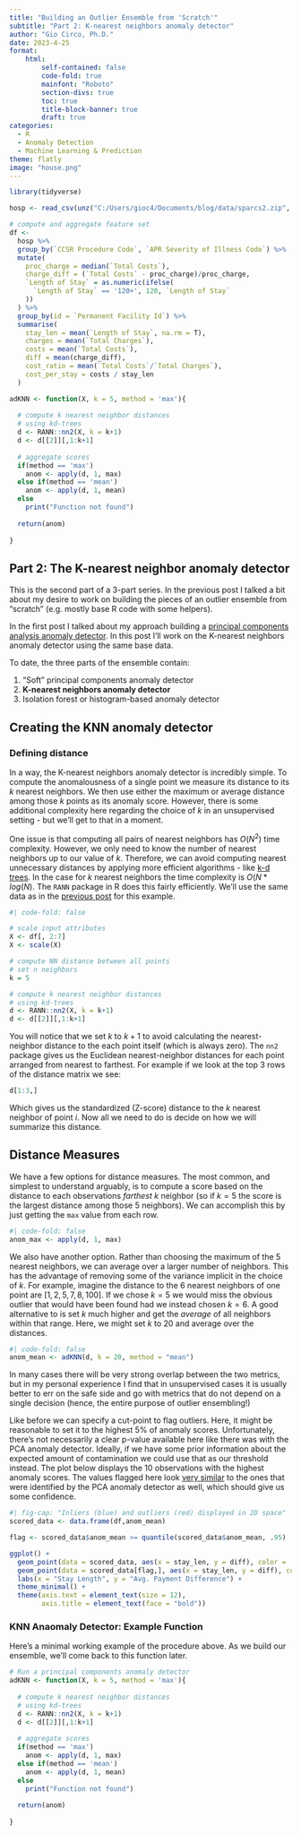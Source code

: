 ```yaml
---
title: "Building an Outlier Ensemble from 'Scratch'"
subtitle: "Part 2: K-nearest neighbors anomaly detector"
author: "Gio Circo, Ph.D."
date: 2023-4-25
format: 
    html:
        self-contained: false
        code-fold: true
        mainfont: "Roboto"
        section-divs: true
        toc: true
        title-block-banner: true
        draft: true
categories:
  - R
  - Anomaly Detection
  - Machine Learning & Prediction
theme: flatly
image: "house.png"
---
```


```r
library(tidyverse)

hosp <- read_csv(unz("C:/Users/gioc4/Documents/blog/data/sparcs2.zip", "Hospital_Inpatient_Discharges__SPARCS_De-Identified___2021.csv"))

# compute and aggregate feature set
df <-
  hosp %>%
  group_by(`CCSR Procedure Code`, `APR Severity of Illness Code`) %>%
  mutate(
    proc_charge = median(`Total Costs`),
    charge_diff = (`Total Costs` - proc_charge)/proc_charge,
    `Length of Stay` = as.numeric(ifelse(
      `Length of Stay` == '120+', 120, `Length of Stay`
    ))
  ) %>%
  group_by(id = `Permanent Facility Id`) %>%
  summarise(
    stay_len = mean(`Length of Stay`, na.rm = T),
    charges = mean(`Total Charges`),
    costs = mean(`Total Costs`),
    diff = mean(charge_diff),
    cost_ratio = mean(`Total Costs`/`Total Charges`),
    cost_per_stay = costs / stay_len
  )

adKNN <- function(X, k = 5, method = 'max'){
  
  # compute k nearest neighbor distances
  # using kd-trees
  d <- RANN::nn2(X, k = k+1)
  d <- d[[2]][,1:k+1]
  
  # aggregate scores
  if(method == 'max')
    anom <- apply(d, 1, max)
  else if(method == 'mean')
    anom <- apply(d, 1, mean)
  else
    print("Function not found")
  
  return(anom)
  
}
```

## Part 2: The K-nearest neighbor anomaly detector

This is the second part of a 3-part series. In the previous post I talked a bit about my desire to work on building the pieces of an outlier ensemble from "scratch" (e.g. mostly base R code with some helpers).

In the first post I talked about my approach building a [principal components analysis anomaly detector](https://gmcirco.github.io/blog/posts/pca-anomaly/pca_anomaly.html). In this post I'll work on the K-nearest neighbors anomaly detector using the same base data.

To date, the three parts of the ensemble contain:

1.  "Soft" principal components anomaly detector
2.  **K-nearest neighbors anomaly detector**
3.  Isolation forest or histogram-based anomaly detector

## Creating the KNN anomaly detector

### Defining distance

In a way, the K-nearest neighbors anomaly detector is incredibly simple. To compute the anomalousness of a single point we measure its distance to its $k$ nearest neighbors. We then use either the maximum or average distance among those $k$ points as its anomaly score. However, there is some additional complexity here regarding the choice of $k$ in an unsupervised setting - but we'll get to that in a moment.

One issue is that computing all pairs of nearest neighbors has $O(N^2)$ time complexity. However, we only need to know the number of nearest neighbors up to our value of $k$. Therefore, we can avoid computing nearest unnecessary distances by applying more efficient algorithms - like [k-d trees](https://en.wikipedia.org/wiki/K-d_tree). In the case for $k$ nearest neighbors the time complexity is $O(N * log(N)$. The `RANN` package in R does this fairly efficiently. We'll use the same data as in the [previous post](https://gmcirco.github.io/blog/posts/pca-anomaly/pca_anomaly.html) for this example.

```r
#| code-fold: false

# scale input attributes
X <- df[, 2:7]
X <- scale(X)

# compute NN distance between all points
# set n neighbors
k = 5

# compute k nearest neighbor distances
# using kd-trees
d <- RANN::nn2(X, k = k+1)
d <- d[[2]][,1:k+1]
```

You will notice that we set $k$ to $k+1$ to avoid calculating the nearest-neighbor distance to the each point itself (which is always zero). The `nn2` package gives us the Euclidean nearest-neighbor distances for each point arranged from nearest to farthest. For example if we look at the top 3 rows of the distance matrix we see:

```r
d[1:3,]
```

Which gives us the standardized (Z-score) distance to the $k$ nearest neighbor of point $i$. Now all we need to do is decide on how we will summarize this distance.

## Distance Measures

We have a few options for distance measures. The most common, and simplest to understand arguably, is to compute a score based on the distance to each observations *farthest* $k$ neighbor (so if $k=5$ the score is the largest distance among those 5 neighbors). We can accomplish this by just getting the `max` value from each row.

```r
#| code-fold: false
anom_max <- apply(d, 1, max)
```

We also have another option. Rather than choosing the maximum of the 5 nearest neighbors, we can average over a larger number of neighbors. This has the advantage of removing some of the variance implicit in the choice of $k$. For example, imagine the distance to the 6 nearest neighbors of one point are $[1, 2, 5, 7, 8, 100]$. If we chose $k=5$ we would miss the obvious outlier that would have been found had we instead chosen $k=6$. A good alternative to is set $k$ much higher and get the *average* of all neighbors within that range. Here, we might set $k$ to 20 and average over the distances.

```r
#| code-fold: false
anom_mean <- adKNN(d, k = 20, method = "mean")
```

In many cases there will be very strong overlap between the two metrics, but in my personal experience I find that in unsupervised cases it is usually better to err on the safe side and go with metrics that do not depend on a single decision (hence, the entire purpose of outlier ensembling!)

Like before we can specify a cut-point to flag outliers. Here, it might be reasonable to set it to the highest 5% of anomaly scores. Unfortunately, there's not necessarily a clear p-value available here like there was with the PCA anomaly detector. Ideally, if we have some prior information about the expected amount of contamination we could use that as our threshold instead. The plot below displays the 10 observations with the highest anomaly scores. The values flagged here look [very similar](https://gmcirco.github.io/blog/posts/pca-anomaly/pca_anomaly.html#flagging-outliers) to the ones that were identified by the PCA anomaly detector as well, which should give us some confidence.

```r
#| fig-cap: "Inliers (blue) and outliers (red) displayed in 2D space"
scored_data <- data.frame(df,anom_mean)

flag <- scored_data$anom_mean >= quantile(scored_data$anom_mean, .95)

ggplot() +
  geom_point(data = scored_data, aes(x = stay_len, y = diff), color = '#004488', size = 2, alpha = .25) +
  geom_point(data = scored_data[flag,], aes(x = stay_len, y = diff), color = '#BB5566', size = 2.5) +
  labs(x = "Stay Length", y = "Avg. Payment Difference") +
  theme_minimal() +
  theme(axis.text = element_text(size = 12),
        axis.title = element_text(face = "bold"))
```

### KNN Anaomaly Detector: Example Function

Here's a minimal working example of the procedure above. As we build our ensemble, we'll come back to this function later.

```r
# Run a principal components anomaly detector
adKNN <- function(X, k = 5, method = 'max'){
  
  # compute k nearest neighbor distances
  # using kd-trees
  d <- RANN::nn2(X, k = k+1)
  d <- d[[2]][,1:k+1]
  
  # aggregate scores
  if(method == 'max')
    anom <- apply(d, 1, max)
  else if(method == 'mean')
    anom <- apply(d, 1, mean)
  else
    print("Function not found")
  
  return(anom)
  
}
```
